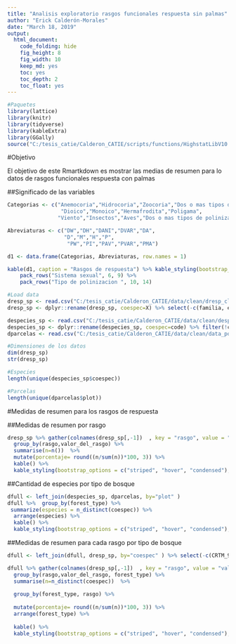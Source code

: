 ```yaml
---
title: "Analisis exploratorio rasgos funcionales respuesta sin palmas"
author: "Erick Calderón-Morales"
date: "March 18, 2019"
output: 
  html_document:
    code_folding: hide
    fig_height: 8
    fig_width: 10
    keep_md: yes
    toc: yes
    toc_depth: 2
    toc_float: yes
---
```


```r
#Paquetes
library(lattice)
library(knitr)
library(tidyverse)
library(kableExtra)
library(GGally)
source("C:/tesis_catie/Calderon_CATIE/scripts/functions/HighstatLibV10.R")
```


#Objetivo

El objetivo de este Rmartkdown es mostrar las medias de resumen para lo datos de rasgos funcionales respuesta con palmas 


##Significado de las variables 

```r
Categorias <- c("Anemocoria","Hidrocoria","Zoocoria","Dos o mas tipos de dispersion","Autocoria",
                 "Dioico","Monoico","Hermafrodita","Poligama",
                "Viento","Insectos","Aves","Dos o mas tipos de polinizacion","Mamiferos")

Abreviaturas <- c("DW","DH","DANI","DVAR","DA",
                  "D","M","H","P",
                   "PW","PI","PAV","PVAR","PMA")

d1 <- data.frame(Categorias, Abreviaturas, row.names = 1)

kable(d1, caption = "Rasgos de respuesta") %>% kable_styling(bootstrap_options = c("striped", "hover", "condensed"),full_width = F) %>% pack_rows("Tipo de dispersion", 1, 5) %>% 
    pack_rows("Sistema sexual", 6, 9) %>%
    pack_rows("Tipo de polinizacion ", 10, 14)
```


```r
#Load data
dresp_sp <- read.csv("C:/tesis_catie/Calderon_CATIE/data/clean/dresp_clean_sinpalmas.csv",header = T)
dresp_sp <- dplyr::rename(dresp_sp, coespec=X) %>% select(-c(familia, especie))

despecies_sp <- read.csv("C:/tesis_catie/Calderon_CATIE/data/clean/despecies_por_parcela.csv",header = T)
despecies_sp <- dplyr::rename(despecies_sp, coespec=code) %>% filter(!coespec %in% c("EUTEPR","IRIADE","SOCREX","WELFRE"))
dparcelas <- read.csv("C:/tesis_catie/Calderon_CATIE/data/clean/data_posicion_parcelas.csv",header = T)
```

```r
#Dimensiones de los datos
dim(dresp_sp)
str(dresp_sp)

#Especies
length(unique(despecies_sp$coespec))

#Parcelas
length(unique(dparcelas$plot))
```

#Medidas de resumen para los rasgos de respuesta 

##Medidas de resumen por rasgo
```r

dresp_sp %>% gather(colnames(dresp_sp[,-1])  , key = "rasgo", value = "valor_del_rasgo") %>% 
  group_by(rasgo,valor_del_rasgo) %>% 
  summarise(n=n())  %>% 
  mutate(porcentaje= round((n/sum(n))*100, 3)) %>%
  kable() %>% 
  kable_styling(bootstrap_options = c("striped", "hover", "condensed"),full_width = F)

```

##Cantidad de especies por tipo de bosque
```r

dfull <- left_join(despecies_sp, dparcelas, by="plot" )
dfull %>%  group_by(forest_type) %>% 
 summarize(especies = n_distinct(coespec)) %>% 
  arrange(especies) %>% 
  kable() %>% 
  kable_styling(bootstrap_options = c("striped", "hover", "condensed"),full_width = F)
```


##Medidas de resumen para cada rasgo por tipo de bosque
```r
dfull <- left_join(dfull, dresp_sp, by="coespec" ) %>% select(-c(CRTM_90_X,CRTM_90_Y))

dfull %>% gather(colnames(dresp_sp[,-1])  , key = "rasgo", value = "valor_del_rasgo") %>% 
  group_by(rasgo,valor_del_rasgo, forest_type) %>% 
  summarise(n=n_distinct(coespec))  %>%
  
  group_by(forest_type, rasgo) %>% 
   
  mutate(porcentaje= round((n/sum(n))*100, 3)) %>%
  arrange(forest_type) %>% 
  
  kable() %>% 
  kable_styling(bootstrap_options = c("striped", "hover", "condensed"),full_width = F)
```
